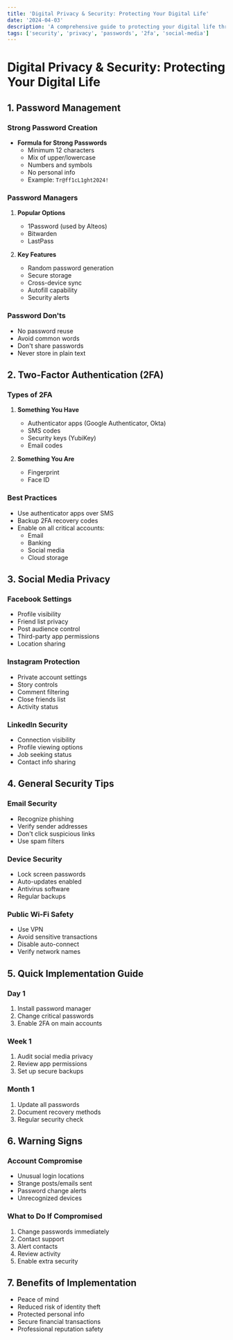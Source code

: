 ```yaml
---
title: 'Digital Privacy & Security: Protecting Your Digital Life'
date: '2024-04-03'
description: 'A comprehensive guide to protecting your digital life through password management, two-factor authentication, social media privacy, and general security practices.'
tags: ['security', 'privacy', 'passwords', '2fa', 'social-media']
---
```


# Digital Privacy & Security: Protecting Your Digital Life

## 1. Password Management

### Strong Password Creation
- **Formula for Strong Passwords**
  - Minimum 12 characters
  - Mix of upper/lowercase
  - Numbers and symbols
  - No personal info
  - Example: `Tr@ff1cL1ght2024!`

### Password Managers
1. **Popular Options**
   - 1Password (used by Alteos)
   - Bitwarden
   - LastPass

2. **Key Features**
   - Random password generation
   - Secure storage
   - Cross-device sync
   - Autofill capability
   - Security alerts

### Password Don'ts
- No password reuse
- Avoid common words
- Don't share passwords
- Never store in plain text

## 2. Two-Factor Authentication (2FA)

### Types of 2FA
1. **Something You Have**
   - Authenticator apps (Google Authenticator, Okta)
   - SMS codes
   - Security keys (YubiKey)
   - Email codes

2. **Something You Are**
   - Fingerprint
   - Face ID

### Best Practices
- Use authenticator apps over SMS
- Backup 2FA recovery codes
- Enable on all critical accounts:
  - Email
  - Banking
  - Social media
  - Cloud storage

## 3. Social Media Privacy

### Facebook Settings
- Profile visibility
- Friend list privacy
- Post audience control
- Third-party app permissions
- Location sharing

### Instagram Protection
- Private account settings
- Story controls
- Comment filtering
- Close friends list
- Activity status

### LinkedIn Security
- Connection visibility
- Profile viewing options
- Job seeking status
- Contact info sharing

## 4. General Security Tips

### Email Security
- Recognize phishing
- Verify sender addresses
- Don't click suspicious links
- Use spam filters

### Device Security
- Lock screen passwords
- Auto-updates enabled
- Antivirus software
- Regular backups

### Public Wi-Fi Safety
- Use VPN
- Avoid sensitive transactions
- Disable auto-connect
- Verify network names

## 5. Quick Implementation Guide

### Day 1
1. Install password manager
2. Change critical passwords
3. Enable 2FA on main accounts

### Week 1
1. Audit social media privacy
2. Review app permissions
3. Set up secure backups

### Month 1
1. Update all passwords
2. Document recovery methods
3. Regular security check

## 6. Warning Signs

### Account Compromise
- Unusual login locations
- Strange posts/emails sent
- Password change alerts
- Unrecognized devices

### What to Do If Compromised
1. Change passwords immediately
2. Contact support
3. Alert contacts
4. Review activity
5. Enable extra security

## 7. Benefits of Implementation
- Peace of mind
- Reduced risk of identity theft
- Protected personal info
- Secure financial transactions
- Professional reputation safety
